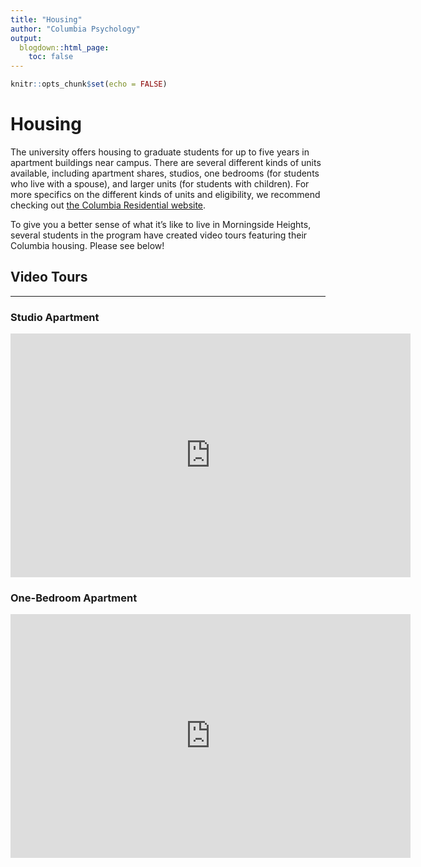 ```yaml
---
title: "Housing"
author: "Columbia Psychology"
output:
  blogdown::html_page:
    toc: false
---
```


```r
knitr::opts_chunk$set(echo = FALSE)
```

# Housing

The university offers housing to graduate students for up to five years in apartment buildings near campus. There are several different kinds of units available, including apartment shares, studios, one bedrooms (for students who live with a spouse), and larger units (for students with children). For more specifics on the different kinds of units and eligibility, we recommend checking out [the Columbia Residential website](https://residential.columbia.edu/content/students/accommodations){target="_blank"}.

To give you a better sense of what it's like to live in Morningside Heights, several students in the program have created video tours featuring their Columbia housing. Please see below!

## Video Tours

---

### Studio Apartment

<div class="video-container"><iframe width="640" height="390" src="https://www.youtube.com/embed/h52nyfxQ6hc?modestbranding=1&showinfo=0&rel=0&theme=light&color=white" frameborder="0"></iframe></div>

### One-Bedroom Apartment

<div class="video-container"><iframe width="640" height="390" src="https://www.youtube.com/embed/b_8QeK5fIH4?modestbranding=1&showinfo=0&rel=0&theme=light&color=white" frameborder="0"></iframe></div>

